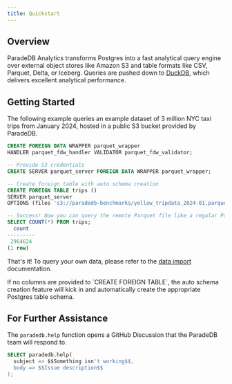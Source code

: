 ```yaml
---
title: Quickstart
---
```


## Overview

ParadeDB Analytics transforms Postgres into a fast analytical query engine over external object stores like Amazon S3 and table
formats like CSV, Parquet, Delta, or Iceberg. Queries are pushed down to [DuckDB](https://duckdb.org/), which
delivers excellent analytical performance.

## Getting Started

The following example queries an example dataset of 3 million NYC taxi trips from January 2024, hosted in a
public S3 bucket provided by ParadeDB.

```sql
CREATE FOREIGN DATA WRAPPER parquet_wrapper
HANDLER parquet_fdw_handler VALIDATOR parquet_fdw_validator;

-- Provide S3 credentials
CREATE SERVER parquet_server FOREIGN DATA WRAPPER parquet_wrapper;

-- Create foreign table with auto schema creation
CREATE FOREIGN TABLE trips ()
SERVER parquet_server
OPTIONS (files 's3://paradedb-benchmarks/yellow_tripdata_2024-01.parquet');

-- Success! Now you can query the remote Parquet file like a regular Postgres table
SELECT COUNT(*) FROM trips;
  count
---------
 2964624
(1 row)
```

That's it! To query your own data, please refer to the [data import](/analytics/import) documentation.

<Note>
  If no columns are provided to `CREATE FOREIGN TABLE`, the auto schema creation
  feature will kick in and automatically create the appropriate Postgres table
  schema.
</Note>

## For Further Assistance

The `paradedb.help` function opens a GitHub Discussion that the ParadeDB team will respond to.

```sql
SELECT paradedb.help(
  subject => $$Something isn't working$$,
  body => $$Issue description$$
);
```
